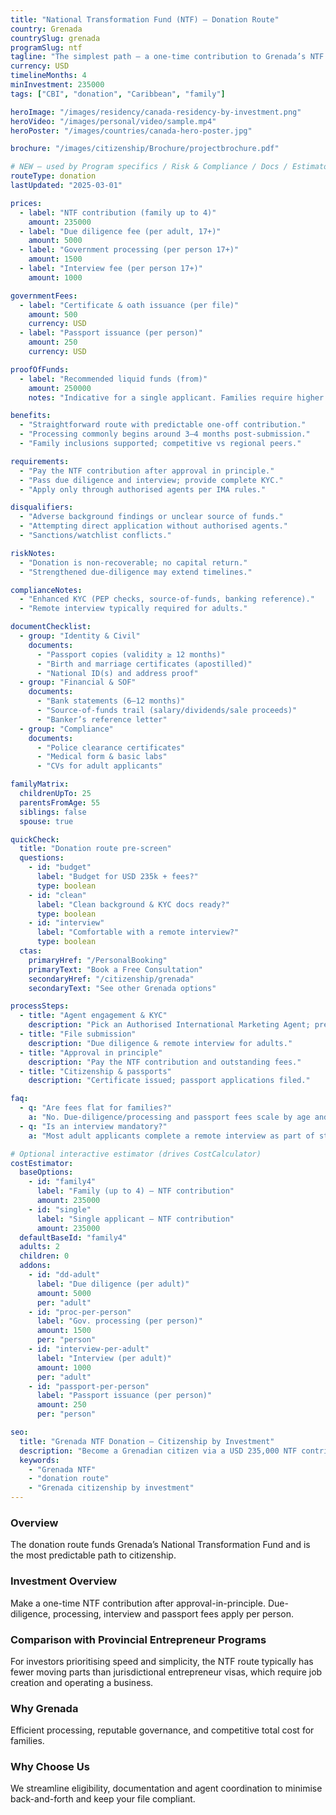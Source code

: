 ```yaml
---
title: "National Transformation Fund (NTF) – Donation Route"
country: Grenada
countrySlug: grenada
programSlug: ntf
tagline: "The simplest path — a one-time contribution to Grenada’s NTF."
currency: USD
timelineMonths: 4
minInvestment: 235000
tags: ["CBI", "donation", "Caribbean", "family"]

heroImage: "/images/residency/canada-residency-by-investment.png"
heroVideo: "/images/personal/video/sample.mp4"
heroPoster: "/images/countries/canada-hero-poster.jpg"

brochure: "/images/citizenship/Brochure/projectbrochure.pdf"

# NEW – used by Program specifics / Risk & Compliance / Docs / Estimator
routeType: donation
lastUpdated: "2025-03-01"

prices:
  - label: "NTF contribution (family up to 4)"
    amount: 235000
  - label: "Due diligence fee (per adult, 17+)"
    amount: 5000
  - label: "Government processing (per person 17+)"
    amount: 1500
  - label: "Interview fee (per person 17+)"
    amount: 1000

governmentFees:
  - label: "Certificate & oath issuance (per file)"
    amount: 500
    currency: USD
  - label: "Passport issuance (per person)"
    amount: 250
    currency: USD

proofOfFunds:
  - label: "Recommended liquid funds (from)"
    amount: 250000
    notes: "Indicative for a single applicant. Families require higher buffers for fees and passports."

benefits:
  - "Straightforward route with predictable one-off contribution."
  - "Processing commonly begins around 3–4 months post-submission."
  - "Family inclusions supported; competitive vs regional peers."

requirements:
  - "Pay the NTF contribution after approval in principle."
  - "Pass due diligence and interview; provide complete KYC."
  - "Apply only through authorised agents per IMA rules."

disqualifiers:
  - "Adverse background findings or unclear source of funds."
  - "Attempting direct application without authorised agents."
  - "Sanctions/watchlist conflicts."

riskNotes:
  - "Donation is non-recoverable; no capital return."
  - "Strengthened due-diligence may extend timelines."

complianceNotes:
  - "Enhanced KYC (PEP checks, source-of-funds, banking reference)."
  - "Remote interview typically required for adults."

documentChecklist:
  - group: "Identity & Civil"
    documents:
      - "Passport copies (validity ≥ 12 months)"
      - "Birth and marriage certificates (apostilled)"
      - "National ID(s) and address proof"
  - group: "Financial & SOF"
    documents:
      - "Bank statements (6–12 months)"
      - "Source-of-funds trail (salary/dividends/sale proceeds)"
      - "Banker’s reference letter"
  - group: "Compliance"
    documents:
      - "Police clearance certificates"
      - "Medical form & basic labs"
      - "CVs for adult applicants"

familyMatrix:
  childrenUpTo: 25
  parentsFromAge: 55
  siblings: false
  spouse: true

quickCheck:
  title: "Donation route pre-screen"
  questions:
    - id: "budget"
      label: "Budget for USD 235k + fees?"
      type: boolean
    - id: "clean"
      label: "Clean background & KYC docs ready?"
      type: boolean
    - id: "interview"
      label: "Comfortable with a remote interview?"
      type: boolean
  ctas:
    primaryHref: "/PersonalBooking"
    primaryText: "Book a Free Consultation"
    secondaryHref: "/citizenship/grenada"
    secondaryText: "See other Grenada options"

processSteps:
  - title: "Agent engagement & KYC"
    description: "Pick an Authorised International Marketing Agent; pre-checks and document list."
  - title: "File submission"
    description: "Due diligence & remote interview for adults."
  - title: "Approval in principle"
    description: "Pay the NTF contribution and outstanding fees."
  - title: "Citizenship & passports"
    description: "Certificate issued; passport applications filed."

faq:
  - q: "Are fees flat for families?"
    a: "No. Due-diligence/processing and passport fees scale by age and family size; we’ll quote your exact structure."
  - q: "Is an interview mandatory?"
    a: "Most adult applicants complete a remote interview as part of strengthened due diligence."

# Optional interactive estimator (drives CostCalculator)
costEstimator:
  baseOptions:
    - id: "family4"
      label: "Family (up to 4) – NTF contribution"
      amount: 235000
    - id: "single"
      label: "Single applicant – NTF contribution"
      amount: 235000
  defaultBaseId: "family4"
  adults: 2
  children: 0
  addons:
    - id: "dd-adult"
      label: "Due diligence (per adult)"
      amount: 5000
      per: "adult"
    - id: "proc-per-person"
      label: "Gov. processing (per person)"
      amount: 1500
      per: "person"
    - id: "interview-per-adult"
      label: "Interview (per adult)"
      amount: 1000
      per: "adult"
    - id: "passport-per-person"
      label: "Passport issuance (per person)"
      amount: 250
      per: "person"

seo:
  title: "Grenada NTF Donation – Citizenship by Investment"
  description: "Become a Grenadian citizen via a USD 235,000 NTF contribution. Learn fees, interview, and processing timeline."
  keywords:
    - "Grenada NTF"
    - "donation route"
    - "Grenada citizenship by investment"
---
```


### Overview

The donation route funds Grenada’s National Transformation Fund and is the most predictable path to citizenship.

### Investment Overview

Make a one-time NTF contribution after approval-in-principle. Due-diligence, processing, interview and passport fees apply per person.

### Comparison with Provincial Entrepreneur Programs

For investors prioritising speed and simplicity, the NTF route typically has fewer moving parts than jurisdictional entrepreneur visas, which require job creation and operating a business.

### Why Grenada

Efficient processing, reputable governance, and competitive total cost for families.

### Why Choose Us

We streamline eligibility, documentation and agent coordination to minimise back-and-forth and keep your file compliant.
